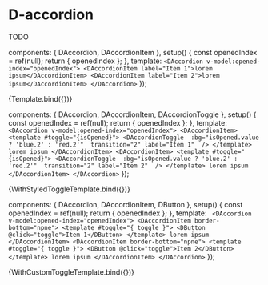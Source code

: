 
<Meta title="Components/Accordion" component={DAccordion} />

# D-accordion

TODO

  components: { DAccordion, DAccordionItem },
  setup() {
    const openedIndex = ref(null);
    return { openedIndex };
  },
  template: `
  <DAccordion v-model:opened-index="openedIndex">
    <DAccordionItem label="Item 1">lorem ipsum</DAccordionItem>
    <DAccordionItem label="Item 2">lorem ipsum</DAccordionItem>
  </DAccordion>
  `
});

<Canvas>
  <Story name="Default">{Template.bind({})}</Story>
</Canvas>

  components: { DAccordion, DAccordionItem, DAccordionToggle },
  setup() {
    const openedIndex = ref(null);
    return { openedIndex };
  },
  template: `
  <DAccordion v-model:opened-index="openedIndex">
    <DAccordionItem>
      <template #toggle="{isOpened}">
        <DAccordionToggle 
          :bg="isOpened.value ? 'blue.2' : 'red.2'" 
          transition="2"
          label="Item 1" 
        />
      </template>
      lorem ipsum
    </DAccordionItem>
    <DAccordionItem>
      <template #toggle="{isOpened}">
        <DAccordionToggle 
          :bg="isOpened.value ? 'blue.2' : 'red.2'" 
          transition="2"
          label="Item 2" 
        />
      </template>
      lorem ipsum
    </DAccordionItem>
  </DAccordion>`
});

<Canvas>
  <Story name="Styled toggle">{WithStyledToggleTemplate.bind({})}</Story>
</Canvas>

  components: { DAccordion, DAccordionItem, DButton },
  setup() {
    const openedIndex = ref(null);
    return { openedIndex };
  },
  template: `
  <DAccordion v-model:opened-index="openedIndex">
    <DAccordionItem border-bottom="npne">
      <template #toggle="{ toggle }">
        <DButton @click="toggle">Item 1</DButton>
      </template>
      lorem ipsum
    </DAccordionItem>
    <DAccordionItem border-bottom="npne">
      <template #toggle="{ toggle }">
        <DButton @click="toggle">Item 2</DButton>
      </template>
      lorem ipsum
    </DAccordionItem>
  </DAccordion>`
});

<Canvas>
  <Story name="Custom toggle">{WithCustomToggleTemplate.bind({})}</Story>
</Canvas>
